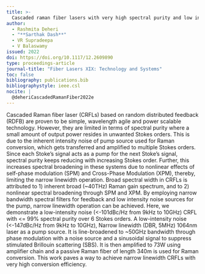```yaml
---
title: >-
  Cascaded raman fiber lasers with very high spectral purity and low intensity noise
author:
  - Rashmita Deheri
  - "**Sarthak Dash**"
  - VR Supradeepa
  - V Balaswamy
issued: 2022
doi: https://doi.org/10.1117/12.2609890
type: proceedings-article
journal-title: "Fiber Lasers XIX: Technology and Systems"
toc: false
bibliography: publications.bib
bibliographystyle: ieee.csl
nocite: |
  @deheriCascadedRamanFiber2022e
---
```


:::{.callout-tip collapse="true" title="Citation" icon="false"}
::: {#refs}
:::
:::

:::{.callout-note collapse="false" title="Abstract"}
Cascaded Raman fiber laser (CRFLs) based on random distributed feedback (RDFB) are proven to be simple, wavelength agile and power scalable technology. However, they are limited in terms of spectral purity where a small amount of output power resides in unwanted Stokes orders. This is due to the inherent intensity noise of pump source used for Raman conversion, which gets transferred and amplified to multiple Stokes orders. Since each Stoke’s signal acts as a pump for the next Stoke’s signal, spectral purity keeps reducing with increasing Stokes order. Further, this increases spectral broadening in these systems due to nonlinear effects of self-phase modulation (SPM) and Cross-Phase Modulation (XPM), thereby, limiting the narrow linewidth operation. Broad spectral width in CRFLs is attributed to 1) inherent broad (~40THz) Raman gain spectrum, and to 2) nonlinear spectral broadening through SPM and XPM. By employing narrow bandwidth spectral filters for feedback and low intensity noise sources for the pump, narrow linewidth operation can be achieved. Here, we demonstrate a low-intensity noise (<-101dBc/Hz from 9kHz to 10GHz) CRFL with <= 99% spectral purity over 6 Stokes orders. A low-intensity noise (<-147dBc/Hz from 9kHz to 10GHz), Narrow linewidth (DBR, 5MHz) 1064nm laser as a pump source. It is line-broadened to ~50GHz bandwidth through phase modulation with a noise source and a sinusoidal signal to suppress stimulated Brillouin scattering (SBS). It is then amplified to 73W using amplifier chain and a passive Raman fiber of length 340m is used for Raman conversion. This work paves a way to achieve narrow linewidth CRFLs with very high conversion efficiency.
:::
